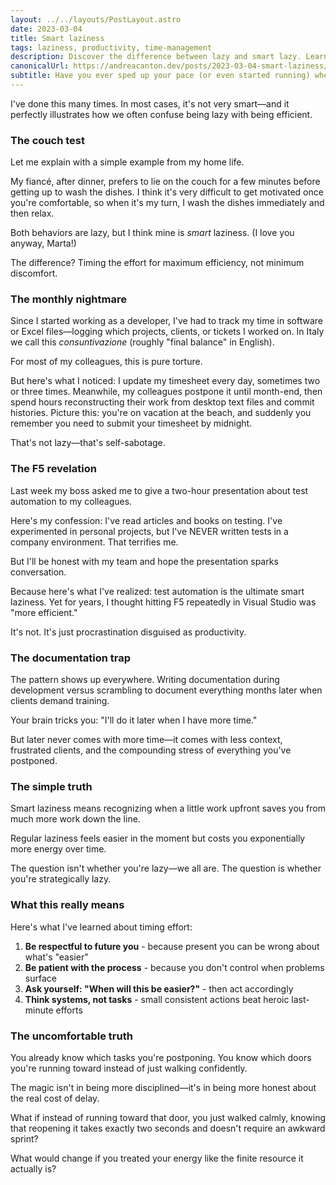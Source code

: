 ```yaml
---
layout: ../../layouts/PostLayout.astro
date: 2023-03-04
title: Smart laziness
tags: laziness, productivity, time-management
description: Discover the difference between lazy and smart lazy. Learn why doing small tasks now saves massive effort later, from time tracking to test automation. Stop procrastinating disguised as productivity and start being strategic.
canonicalUrl: https://andreacanton.dev/posts/2023-03-04-smart-laziness/
subtitle: Have you ever sped up your pace (or even started running) when you see someone passing through a door you'll use next? Even when they're holding it open for you, you rush because you think "I don't want to reopen the door."
---
```


I've done this many times. In most cases, it's not very smart—and it perfectly illustrates how we often confuse being lazy with being efficient.

### The couch test

Let me explain with a simple example from my home life.

My fiancé, after dinner, prefers to lie on the couch for a few minutes before getting up to wash the dishes. I think it's very difficult to get motivated once you're comfortable, so when it's my turn, I wash the dishes immediately and then relax.

Both behaviors are lazy, but I think mine is _smart_ laziness. (I love you anyway, Marta!)

The difference? Timing the effort for maximum efficiency, not minimum discomfort.

### The monthly nightmare

Since I started working as a developer, I've had to track my time in software or Excel files—logging which projects, clients, or tickets I worked on. In Italy we call this _consuntivazione_ (roughly "final balance" in English).

For most of my colleagues, this is pure torture.

But here's what I noticed: I update my timesheet every day, sometimes two or three times. Meanwhile, my colleagues postpone it until month-end, then spend hours reconstructing their work from desktop text files and commit histories. Picture this: you're on vacation at the beach, and suddenly you remember you need to submit your timesheet by midnight.

That's not lazy—that's self-sabotage.

### The F5 revelation

Last week my boss asked me to give a two-hour presentation about test automation to my colleagues.

Here's my confession: I've read articles and books on testing. I've experimented in personal projects, but I've NEVER written tests in a company environment. That terrifies me.

But I'll be honest with my team and hope the presentation sparks conversation.

Because here's what I've realized: test automation is the ultimate smart laziness. Yet for years, I thought hitting F5 repeatedly in Visual Studio was "more efficient."

It's not. It's just procrastination disguised as productivity.

### The documentation trap

The pattern shows up everywhere. Writing documentation during development versus scrambling to document everything months later when clients demand training.

Your brain tricks you: "I'll do it later when I have more time."

But later never comes with more time—it comes with less context, frustrated clients, and the compounding stress of everything you've postponed.

### The simple truth

Smart laziness means recognizing when a little work upfront saves you from much more work down the line.

Regular laziness feels easier in the moment but costs you exponentially more energy over time.

The question isn't whether you're lazy—we all are. The question is whether you're strategically lazy.

### What this really means

Here's what I've learned about timing effort:

1. **Be respectful to future you** - because present you can be wrong about what's "easier"
2. **Be patient with the process** - because you don't control when problems surface
3. **Ask yourself: "When will this be easier?"** - then act accordingly
4. **Think systems, not tasks** - small consistent actions beat heroic last-minute efforts

### The uncomfortable truth

You already know which tasks you're postponing. You know which doors you're running toward instead of just walking confidently.

The magic isn't in being more disciplined—it's in being more honest about the real cost of delay.

What if instead of running toward that door, you just walked calmly, knowing that reopening it takes exactly two seconds and doesn't require an awkward sprint?

What would change if you treated your energy like the finite resource it actually is?